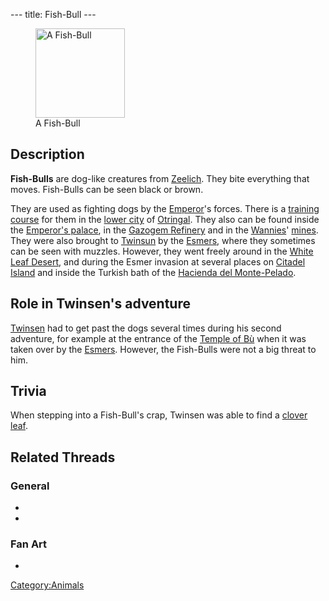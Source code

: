 ---
title: Fish-Bull
---

[[Image:DVFISHBU.JPG|right|143px|thumb|A Fish-Bull]]

==Description==
'''Fish-Bulls''' are dog-like creatures from [[Zeelich]]. They bite everything that moves. Fish-Bulls can be seen black or brown.

They are used as fighting dogs by the [[Emperor]]'s forces. There is a [[training course]] for them in the [[lower city]] of [[Otringal]]. They also can be found inside the [[Emperor's palace]], in the [[Gazogem Refinery]] and in the [[Wannies]]' [[mines]]. They were also brought to [[Twinsun]] by the [[Esmers]], where they sometimes can be seen with muzzles. However, they went freely around in the [[White Leaf Desert]], and during the Esmer invasion at several places on [[Citadel Island]] and inside the Turkish bath of the [[Hacienda del Monte-Pelado]].

==Role in Twinsen's adventure==
[[Twinsen]] had to get past the dogs several times during his second adventure, for example at the entrance of the [[Temple of Bù]] when it was taken over by the [[Esmers]]. However, the Fish-Bulls were not a big threat to him.

==Trivia==
When stepping into a Fish-Bull's crap, Twinsen was able to find a [[clover leaf]].

==Related Threads==
===General===
* {{thread|id=2520|title=lba dog toys!!!}}
* {{thread|id=368|title=Little Big Adventure 2}}
===Fan Art===
* {{post|id=112171|title=Lba3}}

[[Category:Animals]]